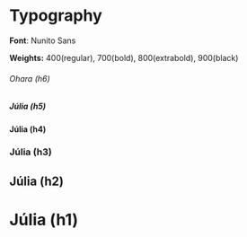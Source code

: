 # **Typography**

**Font**: Nunito Sans

**Weights:** 400(regular), 700(bold), 800(extrabold), 900(black)


###### Ohara (h6)
##### Júlia (h5)
#### Júlia (h4)
### Júlia (h3)
## Júlia (h2)
# Júlia (h1)


